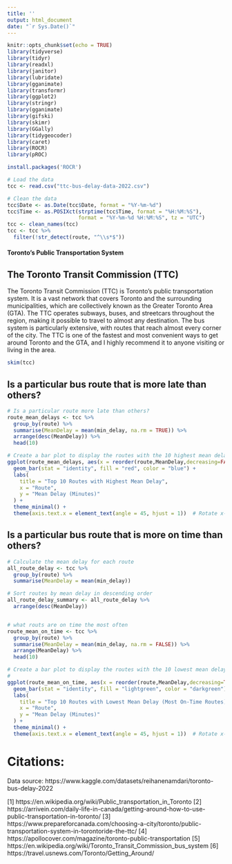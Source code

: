 ```yaml
---
title: ''
output: html_document
date: "`r Sys.Date()`"
---
```


```r
knitr::opts_chunk$set(echo = TRUE)
library(tidyverse)
library(tidyr)
library(readxl)
library(janitor)
library(lubridate)
library(gganimate)
library(transformr)
library(ggplot2)
library(stringr)
library(gganimate)
library(gifski)
library(skimr)
library(GGally)
library(tidygeocoder)
library(caret)
library(ROCR)
library(pROC)

install.packages('ROCR')

# Load the data 
tcc <- read.csv("ttc-bus-delay-data-2022.csv")

# Clean the data 
tcc$Date <- as.Date(tcc$Date, format = "%Y-%m-%d")
tcc$Time <- as.POSIXct(strptime(tcc$Time, format = "%H:%M:%S"), 
                       format = "%Y-%m-%d %H:%M:%S", tz = "UTC")
tcc <- clean_names(tcc)
tcc <- tcc %>%
  filter(!str_detect(route, "^\\s*$"))
```

#### Toronto's Public Transportation System
## The Toronto Transit Commission (TTC)

The Toronto Transit Commission (TTC) is Toronto's public transportation system. It is a vast network that covers Toronto and the surrounding municipalities, which are collectively known as the Greater Toronto Area (GTA). The TTC operates subways, buses, and streetcars throughout the region, making it possible to travel to almost any destination. The bus system is particularly extensive, with routes that reach almost every corner of the city. The TTC is one of the fastest and most convenient ways to get around Toronto and the GTA, and I highly recommend it to anyone visiting or living in the area.

```r
skim(tcc)
```



## Is a particular bus route that is more late than others?

```r
# Is a particular route more late than others?
route_mean_delays <- tcc %>%
  group_by(route) %>%
  summarise(MeanDelay = mean(min_delay, na.rm = TRUE)) %>%
  arrange(desc(MeanDelay)) %>%
  head(10)

# Create a bar plot to display the routes with the 10 highest mean delays
ggplot(route_mean_delays, aes(x = reorder(route,MeanDelay,decreasing=FALSE), y = MeanDelay)) +
  geom_bar(stat = "identity", fill = "red", color = "blue") +
  labs(
    title = "Top 10 Routes with Highest Mean Delay",
    x = "Route",
    y = "Mean Delay (Minutes)"
  ) +
  theme_minimal() +
  theme(axis.text.x = element_text(angle = 45, hjust = 1))  # Rotate x-axis labels for better readability
```



## Is a particular bus route that is more on time than others?

```r
# Calculate the mean delay for each route
all_route_delay <- tcc %>%
  group_by(route) %>%
  summarise(MeanDelay = mean(min_delay))

# Sort routes by mean delay in descending order
all_route_delay_summary <- all_route_delay %>%
  arrange(desc(MeanDelay))


# what routs are on time the most often 
route_mean_on_time <- tcc %>%
  group_by(route) %>%
  summarise(MeanDelay = mean(min_delay, na.rm = FALSE)) %>%
  arrange(MeanDelay) %>%
  head(10)

# Create a bar plot to display the routes with the 10 lowest mean delays
#
ggplot(route_mean_on_time, aes(x = reorder(route,MeanDelay,decreasing=TRUE),route, y = MeanDelay)) +
  geom_bar(stat = "identity", fill = "lightgreen", color = "darkgreen") +
  labs(
    title = "Top 10 Routes with Lowest Mean Delay (Most On-Time Routes)",
    x = "Route",
    y = "Mean Delay (Minutes)"
  ) +
  theme_minimal() +
  theme(axis.text.x = element_text(angle = 45, hjust = 1))  # Rotate x-axis labels
```


# Citations:

Data source: https://www.kaggle.com/datasets/reihanenamdari/toronto-bus-delay-2022

[1] https://en.wikipedia.org/wiki/Public_transportation_in_Toronto
[2] https://arrivein.com/daily-life-in-canada/getting-around-how-to-use-public-transportation-in-toronto/
[3] https://www.prepareforcanada.com/choosing-a-city/toronto/public-transportation-system-in-torontoride-the-ttc/
[4] https://apollocover.com/magazine/toronto-public-transportation
[5] https://en.wikipedia.org/wiki/Toronto_Transit_Commission_bus_system
[6] https://travel.usnews.com/Toronto/Getting_Around/
